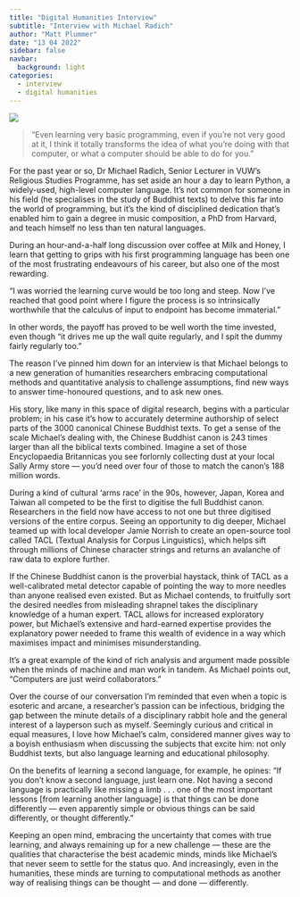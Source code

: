 ```yaml
---
title: "Digital Humanities Interview"
subtitle: "Interview with Michael Radich"
author: "Matt Plummer"
date: "13 04 2022"
sidebar: false
navbar:
  background: light
categories: 
  - interview
  - digital humanities   
---
```

<style>
.quarto-title-block .quarto-title-banner {
  background-image: url(images/small_logo.png);
  border-bottom: solid 10px #FFFFFF;
  margin-top: -40px;
  color: white;
}
</style>

![](thumbnail1.jpg) 

>“Even learning very basic programming, even if you’re not very good at it, I think it totally transforms the idea of what you’re doing with that computer, or what a computer should be able to do for you.”

For the past year or so, Dr Michael Radich, Senior Lecturer in VUW’s Religious Studies Programme, has set aside an hour a day to learn Python, a widely-used, high-level computer language. It’s not common for someone in his field (he specialises in the study of Buddhist texts) to delve this far into the world of programming, but it’s the kind of disciplined dedication that’s enabled him to gain a degree in music composition, a PhD from Harvard, and teach himself no less than ten natural languages.

During an hour-and-a-half long discussion over coffee at Milk and Honey, I learn that getting to grips with his first programming language has been one of the most frustrating endeavours of his career, but also one of the most rewarding.

“I was worried the learning curve would be too long and steep. Now I’ve reached that good point where I figure the process is so intrinsically worthwhile that the calculus of input to endpoint has become immaterial.”

In other words, the payoff has proved to be well worth the time invested, even though “it drives me up the wall quite regularly, and I spit the dummy fairly regularly too.”

The reason I’ve pinned him down for an interview is that Michael belongs to a new generation of humanities researchers embracing computational methods and quantitative analysis to challenge assumptions, find new ways to answer time-honoured questions, and to ask new ones.

His story, like many in this space of digital research, begins with a particular problem; in his case it’s how to accurately determine authorship of select parts of the 3000 canonical Chinese Buddhist texts. To get a sense of the scale Michael’s dealing with, the Chinese Buddhist canon is 243 times larger than all the biblical texts combined. Imagine a set of those Encyclopaedia Britannicas you see forlornly collecting dust at your local Sally Army store — you’d need over four of those to match the canon’s 188 million words.

During a kind of cultural ‘arms race’ in the 90s, however, Japan, Korea and Taiwan all competed to be the first to digitise the full Buddhist canon. Researchers in the field now have access to not one but three digitised versions of the entire corpus. Seeing an opportunity to dig deeper, Michael teamed up with local developer Jamie Norrish to create an open-source tool called TACL (Textual Analysis for Corpus Linguistics), which helps sift through millions of Chinese character strings and returns an avalanche of raw data to explore further.

If the Chinese Buddhist canon is the proverbial haystack, think of TACL as a well-calibrated metal detector capable of pointing the way to more needles than anyone realised even existed. But as Michael contends, to fruitfully sort the desired needles from misleading shrapnel takes the disciplinary knowledge of a human expert. TACL allows for increased exploratory power, but Michael’s extensive and hard-earned expertise provides the explanatory power needed to frame this wealth of evidence in a way which maximises impact and minimises misunderstanding.

It’s a great example of the kind of rich analysis and argument made possible when the minds of machine and man work in tandem. As Michael points out, “Computers are just weird collaborators.”

Over the course of our conversation I’m reminded that even when a topic is esoteric and arcane, a researcher’s passion can be infectious, bridging the gap between the minute details of a disciplinary rabbit hole and the general interest of a layperson such as myself. Seemingly curious and critical in equal measures, I love how Michael’s calm, considered manner gives way to a boyish enthusiasm when discussing the subjects that excite him: not only Buddhist texts, but also language learning and educational philosophy.

On the benefits of learning a second language, for example, he opines: “If you don’t know a second language, just learn one. Not having a second language is practically like missing a limb . . . one of the most important lessons [from learning another language] is that things can be done differently — even apparently simple or obvious things can be said differently, or thought differently.”

Keeping an open mind, embracing the uncertainty that comes with true learning, and always remaining up for a new challenge — these are the qualities that characterise the best academic minds, minds like Michael’s that never seem to settle for the status quo. And increasingly, even in the humanities, these minds are turning to computational methods as another way of realising things can be thought — and done — differently.


